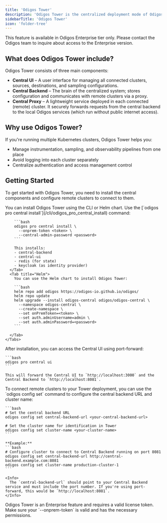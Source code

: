 ```yaml
---
title: 'Odigos Tower'
description: 'Odigos Tower is the centralized deployment mode of Odigos, allowing organizations to manage observability configurations from a single UI across multiple Kubernetes clusters.'
sidebarTitle: 'Odigos Tower'
icon: 'folder-tree'
---
```


<Note>
  This feature is available in Odigos Enterprise tier only. Please contact the
  Odigos team to inquire about access to the Enterprise version.
</Note>

## What does Odigos Tower include?

Odigos Tower consists of three main components:

- **Central UI** – A user interface for managing all connected clusters, sources, destinations, and sampling configurations.
- **Central Backend** – The brain of the centralized system; stores configuration and communicates with remote clusters via a proxy.
- **Central Proxy** – A lightweight service deployed in each connected (remote) cluster. It securely forwards requests from the central backend to the local Odigos services (which run without public internet access).

## Why use Odigos Tower?

If you're running multiple Kubernetes clusters, Odigos Tower helps you:

- Manage instrumentation, sampling, and observability pipelines from one place
- Avoid logging into each cluster separately
- Centralize authentication and access management control

## Getting Started

To get started with Odigos Tower, you need to install the central components and configure remote clusters to connect to them.

<Steps>
  <Step title="Install Odigos Tower">
    You can install Odigos Tower using the CLI or Helm chart.
    <Tabs>
      <Tab title="CLI">
        Use the [`odigos pro central install`](/cli/odigos_pro_central_install) command:

        ```bash
        odigos pro central install \
          --onprem-token <token> \
          --central-admin-password <password>
        ```

        This installs:
        - central-backend
        - central-ui
        - redis (for state)
        - keycloak (as identity provider)
      </Tab>
      <Tab title="Helm">
        You can use the Helm chart to install Odigos Tower:

        ```bash
        helm repo add odigos https://odigos-io.github.io/odigos/
        helm repo update
        helm upgrade --install odigos-central odigos/odigos-central \
          --namespace odigos-central \
          --create-namespace \
          --set onPremToken=<token> \
          --set auth.adminUsername=admin \
          --set auth.adminPassword=<password>
        ```

      </Tab>
    </Tabs>

  </Step>
  <Step title="Access the Central UI">
    After installation, you can access the Central UI using port-forward:

    ```bash
    odigos pro central ui
    ```

    This will forward the Central UI to `http://localhost:3000` and the Central Backend to `http://localhost:8081`.

  </Step>
  <Step title="Connect Remote Clusters">
    To connect remote clusters to your Tower deployment, you can use the `odigos config set` command to configure the central backend URL and cluster name:

    ```bash
    # Set the central backend URL
    odigos config set central-backend-url <your-central-backend-url>

    # Set the cluster name for identification in Tower
    odigos config set cluster-name <your-cluster-name>
    ```

    **Example:**
    ```bash
    # Configure cluster to connect to Central Backend running on port 8081
    odigos config set central-backend-url http://central-backend.example.com:8081
    odigos config set cluster-name production-cluster-1
    ```

    <Info>
      The `central-backend-url` should point to your Central Backend service and must include the port number. If you're using port-forward, this would be `http://localhost:8081`.
    </Info>

  </Step>
</Steps>

<Warning>
  Odigos Tower is an Enterprise feature and requires a valid license token. Make
  sure your `--onprem-token` is valid and has the necessary permissions.
</Warning>
